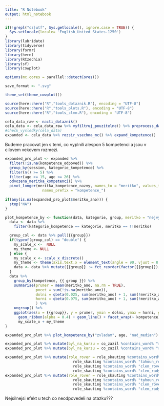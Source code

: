 ```yaml
---
title: "R Notebook"
output: html_notebook
---
```


```r
if(!grepl("cz|utf", Sys.getlocale(), ignore.case = TRUE)) {
  Sys.setlocale(locale= 'English_United States.1250')
}
library(lubridate)
library(tidyverse)
library(formr)
library(here)
library(RCzechia)
library(sf)
library(cowplot)

options(mc.cores = parallel::detectCores())

save_format <- ".svg"

theme_set(theme_cowplot())

source(here::here("R","tools_dotaznik.R"), encoding = "UTF-8")
source(here::here("R","tools_plots.R"), encoding = "UTF-8")
source(here::here("R","tools_clmm.R"), encoding = "UTF-8")

```

```r
cela_data_raw <- nacti_dotaznik()
cela_data <- cela_data_raw %>% vyfiltruj_pouzitelne() %>% preprocess_dat(verbose = FALSE)  
#check_vysledky(cela_data)
expanded <- cela_data %>% rozsir_vsechna_mc() %>% expand_kompetence()

```

Budeme pracovat jen s temi, co vyplnili alespon 5 kompetenci a jsou v cilovem vekovem rozmezi.

```r
expanded_pro_plot <- expanded %>% 
  filter(!is.na(kompetence_odpoved)) %>% 
  group_by(session, kategorie_kompetence) %>% 
  filter(n() >= 5) %>%
  filter(age >= 15, age <= 26) %>%
  odvozena_meritka_kompetenci() %>%
  pivot_longer(meritka_kompetence_nazvy, names_to = "meritko", values_to = "meritko_ano", 
                 names_prefix = "kompetence_") 
  
if(any(is.na(expanded_pro_plot$meritko_ano))) {
  stop("NA")
}
```

```r
plot_kompetence_by <- function(data, kategorie, group, meritko = "nejvyse") {
  data <- data %>% 
    filter(kategorie_kompetence == kategorie, meritko == !!meritko)

  group_col <- data %>% pull({{group}})
  if(typeof(group_col) == "double") {
    my_scale_x <-  NULL
    my_theme <- NULL
  } else {
    my_scale_x <- scale_x_discrete()
    my_theme <- theme(axis.text.x = element_text(angle = 90, vjust = 0.1))
    data <- data %>% mutate({{group}} := fct_reorder(factor({{group}}), meritko_ano, .fun = mean))
  }
  data %>%
    group_by(kompetence, {{ group }}) %>%
    summarise(prumer = mean(meritko_ano, na.rm = TRUE), 
              pocet = sum(!is.na(meritko_ano)),
              dolni = qbeta(0.025, sum(meritko_ano) + 1, sum(!meritko_ano) + 1),
              horni = qbeta(0.975, sum(meritko_ano) + 1, sum(!meritko_ano) + 1),
              ) %>%
    ungroup() %>%
    ggplot(aes(x = {{group}}, y = prumer, ymin = dolni, ymax = horni, group = kompetence)) +
      geom_ribbon(alpha = 0.4) + geom_line() + facet_wrap(~ kompetence) + 
      my_scale_x + my_theme
}
```

```r
expanded_pro_plot %>% plot_kompetence_by("zvladam", age, "nad_median")


```


```r
expanded_pro_plot %>% mutate(byl_na_kurzu = co_zazil %contains_word% "roversky_kurz") %>% plot_kompetence_by("zvladam", byl_na_kurzu, "nad_prumer_populace")
expanded_pro_plot %>% mutate(byl_na_kurzu = co_zazil %contains_word% "roversky_kurz") %>% plot_kompetence_by("zvladam", byl_na_kurzu)

```

```r
expanded_pro_plot %>% mutate(role_rover = role_skauting %contains_word% "clen_rady_roveru" | 
                               role_skauting %contains_word% "tahoun_roveru" |
                               role_skauting %contains_word% "clen_roveru" |
                               role_skauting %contains_word% "clen_rady_roveru") %>% plot_kompetence_by("zvladam", role_rover)
expanded_pro_plot %>% mutate(role_rover = role_skauting %contains_word% "clen_rady_roveru" | 
                               role_skauting %contains_word% "tahoun_roveru" |
                               role_skauting %contains_word% "clen_roveru" |
                               role_skauting %contains_word% "clen_rady_roveru") %>% plot_kompetence_by("zvladam", role_rover, meritko = "nad_prumer_populace)

```


Nejsilnejsi efekt u tech co neodpovedeli na otazku???
